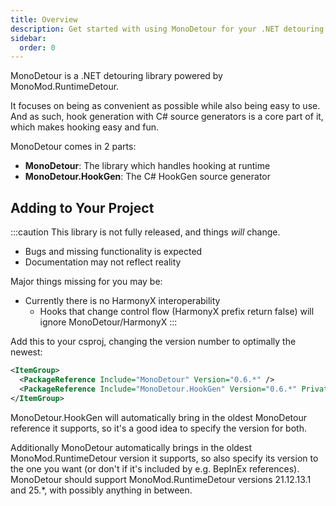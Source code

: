 ```yaml
---
title: Overview
description: Get started with using MonoDetour for your .NET detouring needs!
sidebar:
  order: 0
---
```



MonoDetour is a .NET detouring library powered by MonoMod.RuntimeDetour.

It focuses on being as convenient as possible while also being easy to use. And as such, hook generation with C# source generators is a core part of it, which makes hooking easy and fun.

MonoDetour comes in 2 parts:

- **MonoDetour**: The library which handles hooking at runtime
- **MonoDetour.HookGen**: The C# HookGen source generator

<LinkCard
  title="Why use MonoDetour?"
  href="/getting-started/why-monodetour"
  description="Learn why this project exists, and why you might want to use it over Harmony or MonoMod!"
/>

<LinkCard
  title="Introduction"
  href="/getting-started/introduction"
  description="What you might want to know when starting out"
/>

## Adding to Your Project

:::caution
This library is not fully released, and things *will* change.

- Bugs and missing functionality is expected
- Documentation may not reflect reality

Major things missing for you may be:

- Currently there is no HarmonyX interoperability
  - Hooks that change control flow (HarmonyX prefix return false) will ignore MonoDetour/HarmonyX
:::

Add this to your csproj, changing the version number to optimally the newest:

```xml
<ItemGroup>
  <PackageReference Include="MonoDetour" Version="0.6.*" />
  <PackageReference Include="MonoDetour.HookGen" Version="0.6.*" PrivateAssets="all" />
</ItemGroup>
```

MonoDetour.HookGen will automatically bring in the oldest MonoDetour reference it supports, so it's a good idea to specify the version for both.

Additionally MonoDetour automatically brings in the oldest MonoMod.RuntimeDetour version it supports, so also specify its version to the one you want (or don't if it's included by e.g. BepInEx references). MonoDetour should support MonoMod.RuntimeDetour versions 21.12.13.1 and 25.*, with possibly anything in between.

